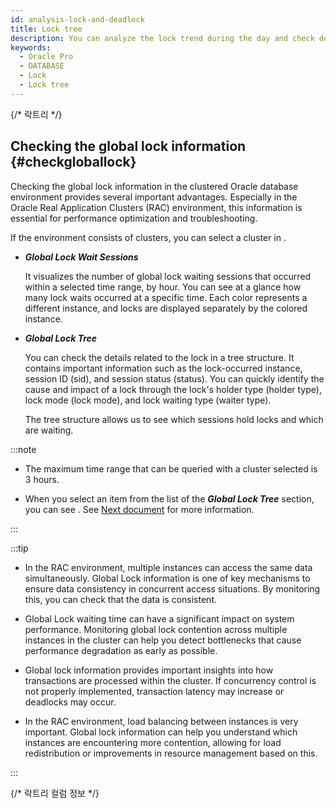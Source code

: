 ```yaml
---
id: analysis-lock-and-deadlock
title: Lock tree
description: You can analyze the lock trend during the day and check deadlocked queries.
keywords:
  - Oracle Pro
  - DATABASE
  - Lock
  - Lock tree
---
```



<Analysislockdesc />

{/* 락트리 */}

<Dblocktreedesc />


<Dblocktreeusingbasic level={2} />

## Checking the global lock information {#checkgloballock}

Checking the global lock information in the clustered Oracle database environment provides several important advantages. Especially in the Oracle Real Application Clusters (RAC) environment, this information is essential for performance optimization and troubleshooting.

If the environment consists of clusters, you can select a cluster in <Cmdname sid="instance" className="uitext" />.

<ImgLang img="db-locktree-cluster-chart.png" desc="Lock Tree" />

- ***Global Lock Wait Sessions***

  It visualizes the number of global lock waiting sessions that occurred within a selected time range, by hour. You can see at a glance how many lock waits occurred at a specific time. Each color represents a different instance, and locks are displayed separately by the colored instance.

- ***Global Lock Tree***

  You can check the details related to the lock in a tree structure. It contains important information such as the lock-occurred instance, session ID (<UI>sid</UI>), and session status (<UI>status</UI>). You can quickly identify the cause and impact of a lock through the lock's holder type (<UI>holder type</UI>), lock mode (<UI>lock mode</UI>), and lock waiting type (<UI>waiter type</UI>).

  The tree structure allows us to see which sessions hold locks and which are waiting.

:::note

- The maximum time range that can be queried with a cluster selected is 3 hours.

- When you select an item from the list of the ***Global Lock Tree*** section, you can see <Cmdname sid="session_detail" className="uitext" />. See [Next document](usage-ui#checksessioninfo) for more information.

:::

:::tip

- In the RAC environment, multiple instances can access the same data simultaneously. Global Lock information is one of key mechanisms to ensure data consistency in concurrent access situations. By monitoring this, you can check that the data is consistent.

- Global Lock waiting time can have a significant impact on system performance. Monitoring global lock contention across multiple instances in the cluster can help you detect bottlenecks that cause performance degradation as early as possible. 

- Global lock information provides important insights into how transactions are processed within the cluster. If concurrency control is not properly implemented, transaction latency may increase or deadlocks may occur.

- In the RAC environment, load balancing between instances is very important. Global lock information can help you understand which instances are encountering more contention, allowing for load redistribution or improvements in resource management based on this.

:::

{/* 락트리 컬럼 정보 */}

<Oraclecolumn level={2} />
